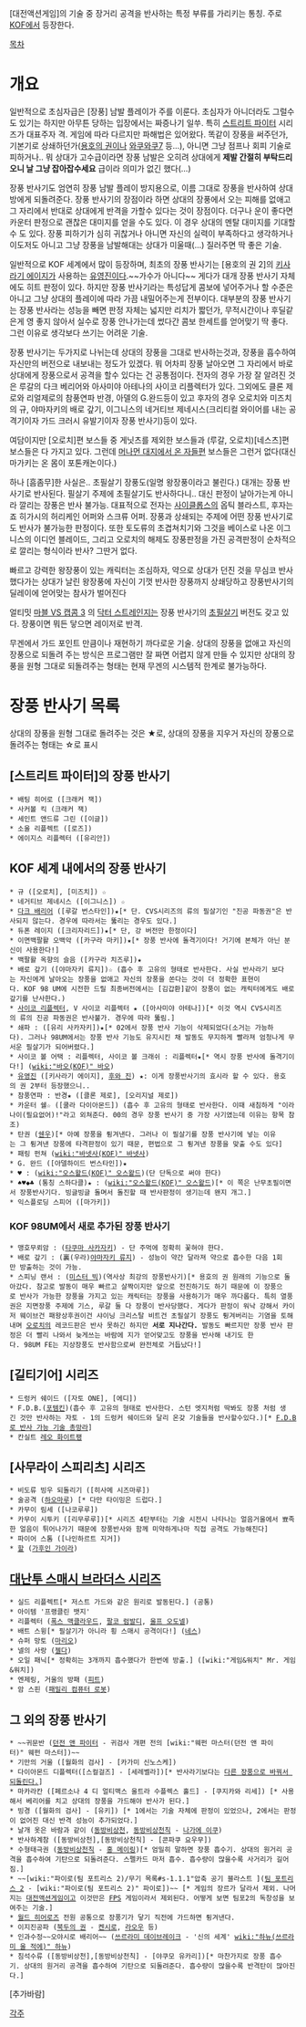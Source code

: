 [대전액션게임]의 기술 중 장거리 공격을 반사하는 특정 부류를 가리키는 통칭. 주로 [[KOF]]에서 등장한다.

[[목차]]
= 개요 =
일반적으로 초심자급은 [장풍] 남발 플레이가 주를 이룬다. 초심자가 아니더라도 그럴수도 있기는 하지만 아무튼 당하는 입장에서는 짜증나기 일쑤. 특히 [[스트리트 파이터]] 시리즈가 대표주자 격. 게임에 따라 다르지만 파해법은 있어왔다. 똑같이 장풍을 써주던가, 기본기로 상쇄하던가([[용호의 권]]이나 [[와쿠와쿠7]] 등...), 아니면 그냥 점프나 회피 기술로 피하거나.. 뭐 상대가 고수급이라면 장풍 남발은 오히려 상대에게 '''제발 간절히 부탁드리오니 날 그냥 잡아잡수세요''' 급이라 의미가 없긴 했다(...)

장풍 반사기도 엄연히 장풍 남발 플레이 방지용으로, 이름 그대로 장풍을 반사하여 상대방에게 되돌려준다. 장풍 반사기의 장점이라 하면 상대의 장풍에서 오는 피해를 없애고 그 자리에서 반대로 상대에게 반격을 가할수 있다는 것이 장점이다. 더구나 운이 좋다면 카운터 판정으로 괜찮은 대미지를 얻을 수도 있다. 이 경우 상대의 멘탈 대미지를 기대할 수 도 있다. 장풍 피하기가 심히 귀찮거나 아니면 자신의 실력이 부족하다고 생각하거나 이도저도 아니고 그냥 장풍을 남발해대는 상대가 미울때(...) 질러주면 딱 좋은 기술. 

일반적으로 KOF 세계에서 많이 등장하며, 최초의 장풍 반사기는 [용호의 권 2]의 [[키사라기 에이지]]가 사용하는 [[유영진]]이다.~~가수가 아니다~~ 게다가 대개 장풍 반사기 자체에도 히트 판정이 있다. 하지만 장풍 반사기라는 특성답게 콤보에 넣어주거나 할 수준은 아니고 그냥 상대의 플레이에 따라 가끔 내밀어주는게 전부이다. 대부분의 장풍 반사기는 장풍 반사라는 성능을 빼면 판정 자체는 넓지만 리치가 짧던가, 무적시간이나 후딜같은게 영 좋지 않아서 실수로 장풍 안나가는데 썼다간 콤보 한세트를 얻어맞기 딱 좋다. 그런 이유로 생각보다 쓰기는 어려운 기술. 

장풍 반사기는 두가지로 나뉘는데 상대의 장풍을 그대로 반사하는것과, 장풍을 흡수하여 자신만의 버전으로 내보내는 정도가 있겠다. 뭐 어차피 장풍 날아오면 그 자리에서 바로 상대에게 장풍으로서 공격을 할수 있다는 건 공통점이다. 전자의 경우 가장 잘 알려진 것은 루갈의 다크 베리어와 아사미야 아테나의 사이코 리플렉터가 있다. 그외에도 클론 제로와 리얼제로의 참풍연파 반경, 아델의 G.완드등이 있고 후자의 경우 오로치와 미즈치의 규, 야마자키의 배로 갚기, 이그니스의 네거티브 제네시스(크리티컬 와이어를 내는 공격기이자 가드 크러시 유발기이자 장풍 반사기)등이 있다.

여담이지만 [오로치]편 보스들 중 게닛츠를 제외한 보스들과 (루갈, 오로치)[네스츠]편 보스들은 다 가지고 있다. 그런데 [[머나먼 대지에서 온 자들]]편 보스들은 그런거 없다(대신 마가키는 온 몸이 포톤캐논이다.) 

하나 [흠좀무]한 사실은.. 초필살기 장풍도(일명 왕장풍이라고 불린다.) 대개는 장풍 반사기로 반사된다. 필살기 주제에 초필살기도 반사하다니.. 대신 판정이 날아가는게 아니라 깔리는 장풍은 반사 불가능. 대표적으로 전자는 [[사이클롭스]]의 옵틱 블라스트, 후자는 죠 히가시의 허리케인 어퍼와 스크류 어퍼. 장풍과 상쇄되는 주제에 어떤 장풍 반사기로도 반사가 불가능한 판정이다. 또한 토도류의 초겹쳐치기와 그것을 베이스로 나온 이그니스의 이디언 블레이드, 그리고 오로치의 해제도 장풍판정을 가진 공격판정이 순차적으로 깔리는 형식이라 반사? 그딴거 없다.

빠르고 강력한 왕장풍이 있는 캐릭터는 조심하자, 약으로 상대가 던진 것을 무심코 반사했다가는 상대가 날린 왕장풍에 자신이 기껏 반사한 장풍까지 상쇄당하고 장풍반사기의 딜레이에 얻어맞는 참사가 벌어진다

얼티밋 [[마블 VS 캡콤 3]] 의 [[닥터 스트레인지]]는 장풍 반사기의 [[초필살기]] 버전도 갖고 있다. 장풍이면 뭐든 닿으면 레이저로 반격.

무겐에서 가드 포인트 만큼이나 재현하기 까다로운 기술. 상대의 장풍을 없애고 자신의 장풍으로 되돌려 주는 방식은 프로그램만 잘 짜면 어렵지 않게 만들 수 있지만 상대의 장풍을 원형 그대로 되돌려주는 형태는 현재 무겐의 시스템적 한계로 불가능하다.
= 장풍 반사기 목록 = 
상대의 장풍을 원형 그대로 돌려주는 것은 ★로, 상대의 장풍을 지우거 자신의 장풍으로 돌려주는 형태는 ☆로 표시
== [스트리트 파이터]의 장풍 반사기 ==
 * 배팅 히어로 ([크래커 잭])
 * 사커볼 킥 (크래커 잭)
 * 세인트 앤드류 그린 ([이글])
 * 소울 리플렉트 ([로즈])
 * 에이지스 리플렉터 ([유리안])
== KOF 세계 내에서의 장풍 반사기 ==
 * 규 ([오로치], [미즈치]) ☆
 * 네거티브 제네시스 ([이그니스]) ☆
 * [[다크 배리어]] ([루갈 번스타인])★[* 단. CVS시리즈의 류의 필살기인 "진공 파동권"은 반사되지 않는다. 경우에 따라서는 뚫리는 경우도 있다.]
 * 듀폰 레이지 ([크리자리드])★[* 단, 강 버전만 한정이다] 
 * 이면백팔활 오백악 ([카구라 마키])★[* 장풍 반사에 돌격기이다! 거기에 본체가 아닌 분신이 사용한다!] 
 * 백팔활 옥향의 슬음 ([카구라 치즈루])★
 * 배로 갚기 ([야마자키 류지])☆ (흡수 후 고유의 형태로 반사한다. 사실 반사라기 보다는 자신에게 날아오는 장풍을 없애고 자신의 장풍을 쏜다는 것이 더 정확한 표현이다. KOF 98 UM에 시전한 드릴 최종버전에서는 [김갑환]같이 장풍이 없는 캐릭터에게도 배로갚기를 난사한다.)
 * [[사이코 리플렉터]], V 사이코 리플렉터 ★ ([아사미야 아테나])[* 이것 역시 CVS시리즈의 류의 진공 파동권은 반사불가. 경우에 따라 뚫림.] 
 * 쇄파 : ([유리 사카자키])★[* 02에서 장풍 반사 기능이 삭제되었다(소거는 가능하다). 그러나 98UM에서는 장풍 반사 기능도 유지시킨 채 발동도 무지하게 빨라져 엄청나게 무서운 필살기가 되어버렸다.]
 * 사이코 볼 어택 : 리플렉터, 사이코 볼 크래쉬 : 리플렉터★[* 역시 장풍 반사에 돌격기이다!] ([[wiki:"바오(KOF)" 바오]])
 * [[유영진]] ([키사라기 에이지], [[후와 진]]) ★: 이게 장풍반사기의 효시라 할 수 있다. 용호의 권 2부터 등장했으니..
 * 참풍연파 : 반경★ ([클론 제로], [오리지널 제로])
 * 카운터 쉘☆ ([쿨라 다이아몬드]) (흡수 후 고유의 형태로 반사한다. 이때 새침하게 "이라나이(필요없어)!"라고 외쳐준다. 00의 경우 장풍 반사기 중 가장 사기였는데 이유는 항목 참조)
 * 탄권 ([[쉔우]])[* 아예 장풍을 튕겨낸다. 그러나 이 필살기를 장풍 반사기에 넣는 이유는 그 튕겨낸 장풍에 타격판정이 있기 때문, 편법으로 그 튕겨낸 장풍을 맞출 수도 있다]
 * 패링 펀쳐 ([[wiki:"바넷사(KOF)" 바넷사]])
 * G. 완드 ([아델하이드 번스타인])★
 * ♥ : ([[wiki:"오스왈드(KOF)" 오스왈드]])(단 단독으로 써야 한다)
 * ♠♥◆♣ (통칭 스하다클)★ : ([[wiki:"오스왈드(KOF)" 오스왈드]])[* 이 쪽은 난무초필이면서 장풍반사기다. 빙글빙글 돌며서 돌진할 때 반사판정이 생기는데 왠지 개그.]
 * 익스플로딩 스피어 ([마가키])
=== KOF 98UM에서 새로 추가된 장풍 반사기 ===
 * 맹호무뢰암 : ([[타쿠마 사카자키]]) - 단 주먹에 정확히 꽃혀야 한다.
 * 배로 갚기 : (裏(우라)[[야마자키 류지]]) - 성능이 약간 달라져 약으로 흡수한 다음 1회만 방출하는 것이 가능.
 * 스피닝 랜서 : ([[미스터 빅]])(역사상 최강의 장풍반사기)[* 용호의 권 원래의 기능으로 돌아갔다. 참고로 발동이 매우 빠르고 살짝이지만 앞으로 전진하기도 하기 때문에 이 장풍으로 반사가 가능한 장풍을 가지고 있는 캐릭터는 장풍을 사용하기가 매우 까다롭다. 특히 열풍권은 지면장풍 주제에 기스, 루갈 둘 다 장풍이 반사당했다. 게다가 판정이 워낙 강해서 카이저 웨이브건 패왕상후권이건 샤이닝 크리스탈 비트건 초필살기 장풍도 튕겨버리는 기염을 토해내며 [[오로치]]의 레코드판은 반사 못하긴 하지만 '''서로 지나간다.''' 발동도 빠르지만 장풍 반사 판정은 더 빨리 나와서 늦게쓰는 바람에 지가 얻어맞고도 장풍을 반사해 내기도 한다. 98UM FE는 지상장풍도 반사함으로써 완전체로 거듭났다!]

== [길티기어] 시리즈 ==
 * 드렁커 쉐이드 ([자토 ONE], [에디]) 
 * F.D.B.([[포템킨(길티기어 시리즈)|포템킨]])(흡수 후 고유의 형태로 반사한다. 스턴 엣지처럼 딱봐도 장풍 처럼 생긴 것만 반사하는 자토 - 1의 드렁커 쉐이드와 달리 온갖 기술들을 반사할수있다.)[* [http://cluster1.cafe.daum.net/_c21_/bbs_search_read?grpid=28ho&fldid=IFv&datanum=1571&openArticle=true&docid=28hoIFv157120071124123832 F.D.B로 반사 가능 기술 총망라]]
 * 칸실트 [[레오 화이트팽]]
== [사무라이 스피리츠] 시리즈 ==
 * 비도류 빙우 되돌리기 ([히사메 시즈마루])
 * 술공격 ([[하오마루]]) [* 다만 타이밍은 드럽다.]
 * 카무이 림세 ([나코루루])
 * 카무이 시투키 ([리무루루])[* 시리즈 4탄부터는 기술 시전시 나타나는 얼음거울에서 뾰족한 얼음이 튀어나가기 때문에 장풍반사와 함께 미약하게나마 직접 공격도 가능해진다]
 * 파이어 스톰 ([나인하르트 지거])
 * [[할]] ([[가후인 가이라]])
== [[대난투 스매시 브라더스 시리즈]] ==
 * 실드 리플렉트[* 저스트 가드와 같은 원리로 발동된다.] (공통)
 * 아이템 '프랭클린 뱃지'
 * 리플렉터 ([[폭스 맥클라우드]], [[팔코 럼발디]], [[울프 오도넬]])
 * 배트 스윙[* 필살기가 아니라 횡 스매시 공격이다!] ([[네스]])
 * 슈퍼 망토 ([[마리오]])
 * 넬의 사랑 ([[젤다]])
 * 오일 패닉[* 정확히는 3개까지 흡수했다가 한번에 방출.] ([wiki:"게임&워치" Mr. 게임&워치])
 * 엔제링, 거울의 방패 ([[피트]])
 * 암 스핀 ([[패밀리 컴퓨터 로봇]])
== 그 외의 장풍 반사기 ==
 * ~~귀문반 ([[던전 앤 파이터]] - 귀검사 개편 전의 [wiki:"웨펀 마스터(던전 앤 파이터)" 웨펀 마스터])~~
 * 기만의 거울 ([월화의 검사] - [카가미 신노스케])
 * 다이아몬드 디플렉터([스컬걸즈] - [세레벨라])[* 반사라기보다는 [http://blog.naver.com/PostView.nhn?blogId=xxxi&logNo=120198919660 다른 장풍으로 바꿔서 되돌린다.]]
 * 마카라칸 ([페르소나 4 디 얼티맥스 울트라 수플렉스 홀드] - [쿠지카와 리세]) [* 사용해서 베리어를 치고 상대의 장풍을 가드해야 반사가 된다.]
 * 빙경 ([월화의 검사] - [유키]) [* 1에서는 기술 자체에 판정이 있었으나, 2에서는 판정이 없어진 대신 반격 성능이 추가되었다.]
 * 날개 옷은 바람과 같이 ([[동방비상천]], [[동방비상천칙]] - [[나가에 이쿠]])
 * 반사하계참 ([동방비상천],[동방비상천칙] - [콘파쿠 요우무])
 * 수형태극권 ([[동방비상천칙]] - [[홍 메이링]])[* 엄밀히 말하면 장풍 흡수기. 상대의 원거리 공격을 흡수하여 기탄으로 되돌려준다. 스펠카드 마저 흡수. 흡수량이 많을수록 사거리가 길어짐.]
 * ~~[wiki:"파이로(팀 포트리스 2)/무기 목록#s-1.1.1"압축 공기 블라스트 ]([[팀 포트리스 2]] - [wiki:"파이로(팀 포트리스 2)" 파이로])~~ [* 게임의 장르가 달라서 제외. 나머지는 [[대전액션게임]]이고 이것만은 [[FPS]] 게임이라서 제외된다. 어떻게 보면 팀포2의 독창성을 보여주는 기술.]
 * [[월드 히어로즈]] 전원 공통으로 장풍기가 닿기 직전에 가드하면 튕겨낸다.
 * 이지진공파 ([[북두의 권]] - [[켄시로]], [[라오우]] 등)
 * 인과수정~~오야시로 배리어~~ ([[쓰르라미 데이브레이크]] - '신의 세계' [[wiki:"하뉴(쓰르라미 울 적에)" 하뉴]])
 * 침석수류 ([동방비상천],[동방비상천칙] - [야쿠모 유카리])[* 마찬가지로 장풍 흡수기. 상대의 원거리 공격을 흡수하여 기탄으로 되돌려준다. 흡수량이 많을수록 반격탄이 많아진다.]


[추가바람]

[[각주]] 
